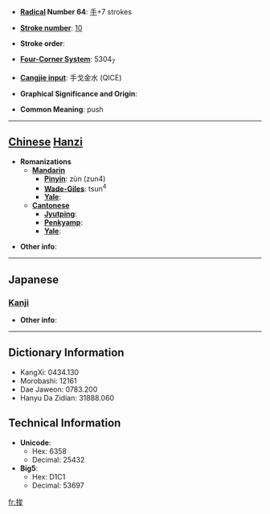 * '''[[Wiktionary:Chinese radical index| Radical]] Number 64''': [[Wiktionary:Chinese radical index 手|手]]+7 strokes

* '''[[Wiktionary:Chinese total strokes index|Stroke number]]''': [[Wiktionary:Chinese total strokes index 10|10]]

* '''Stroke order''': 

* '''[[Wiktionary:Chinese four corner index|Four-Corner System]]''': 5304<sub>7</sub>

* '''[[Wiktionary:Chinese Cangjie index|Cangjie input]]''': 手戈金水 (QICE)

* '''Graphical Significance and Origin''': 

* '''Common Meaning''': push

----

== [[Chinese]] [[Hanzi]] ==

* '''Romanizations'''
** '''[[Mandarin]]'''
*** '''[[Pinyin]]''': zùn (zun4)
*** '''[[Wade-Giles]]''': tsun<sup>4</sup>
*** '''[[Yale]]''': 
** '''[[Cantonese]]'''
*** '''[[Jyutping]]''':
*** '''[[Penkyamp]]''': 
*** '''[[Yale]]''': 

* '''Other info''': 

----

==Japanese==
===[[Kanji]]===
{{kanji|on readings=[[そん]] (son), [[しゅん]] (shun), [[さい]] (sai)|kun readings=[[すい]] (sui), [[おす]] (osu)}}

* '''Other info''':  

----

== Dictionary Information ==

* KangXi: 0434.130
* Morobashi: 12161
* Dae Jaweon: 0783.200
* Hanyu Da Zidian: 31888.060

== Technical Information ==

* '''Unicode''':
** Hex: 6358
** Decimal: 25432
* '''Big5''':
** Hex: D1C1
** Decimal: 53697

[[fr:捘]]